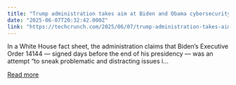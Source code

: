 ```yaml
---
title: "Trump administration takes aim at Biden and Obama cybersecurity rules"
date: "2025-06-07T20:32:42.000Z"
link: "https://techcrunch.com/2025/06/07/trump-administration-takes-aim-at-biden-and-obama-cybersecurity-rules/"
---
```


In a White House fact sheet, the administration claims that Biden’s Executive Order 14144 — signed days before the end of his presidency — was an attempt “to sneak problematic and distracting issues i...

[Read more](https://techcrunch.com/2025/06/07/trump-administration-takes-aim-at-biden-and-obama-cybersecurity-rules/)

